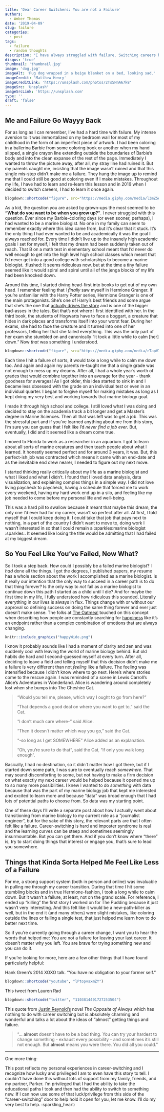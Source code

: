 ```yaml
---
title: 'Dear Career Switchers: You are not a Failure'
authors: 
  - Amber Thomas
date: '2019-04-09'
slug: failure
categories:
  - post
tags:
  - failure
  - random thoughts
description: "I have always struggled with failure. Switching careers brought that back full force. Here's what I learned along the way."
disqus: 'true'
thumbnail: 'thumbnail.jpg'
image: 'dog.jpg'
imageAlt: 'Pug dog wrapped in a beige blanket on a bed, looking sad.'
imageCredit: 'Matthew Henry'
imageCreditLink: 'https://unsplash.com/photos/2Ts5HnA67k8'
imageSrc: 'Unsplash'
imageSrcLink: 'https://unsplash.com'
type: ''
draft: 'false'
---
```


## Me and Failure Go Wayyy Back

For as long as I can remember, I've had a hard time with failure. My intense aversion to it was immortalized on my bedroom wall for most of my childhood in the form of an imperfect piece of artwork. I had been coloring in a ballerina Barbie from some coloring book or another when my hand slipped, a single crayon line extending outside the boundaries of Barbie's body and into the clean expanse of the rest of the page. Immediately I wanted to throw the picture away, after all, my stray line had ruined it. But my parents caught me, insisting that the image wasn't ruined and that this single mis-step didn't make me a failure. They hung the image up to remind me that I could still be good at coloring even if I make mistakes. Throughout my life, I have had to learn and re-learn this lesson and in 2016 when I decided to switch careers, I had to learn it once again.

```r
blogdown::shortcode("figure", src="https://media.giphy.com/media/l3mZ5dQ5SZ94hxJ8k/giphy.gif")
```

As a kid, the question you are asked by grown-ups the most seemed to be **"What do you want to be when you grow up?"**. I never struggled with this question. Ever since my Barbie-coloring days (or even sooner, perhaps), I had wanted to be a marine biologist. No one in my family can seem to remember exactly where this idea came from, but it's clear that it stuck. It's the only thing I had ever wanted to be and academically it was the goal I always reached for. Every time I didn't live up to the insanely high academic goals I set for myself, I felt that my dream had been suddenly taken out of reach. That B on a math test in elementary school meant that I'd never do well enough to get into the high level high school classes which meant that I'd never get into a good college with scholarships to become a marine biologist. :flushed: It seems ridiculous now, but at the time a tiny failure seemed like it would spiral and spiral until all of the jenga blocks of my life had been knocked down. 

Around this time, I started diving head-first into books to get out of my own head. I remember feeling that I _finally_ saw myself in Hermione Granger. If you're unfamiliar with the Harry Potter series, Hermione Granger is one of the main protagonists. She's one of Harry's best friends and some argue that she's the one that [actually drives the story](https://hellogiggles.com/lifestyle/harry-potter-hermione-hero-meme/) and is one of the bigger bad-asses in the tales. But that's not where I first identified with her. In the third book, the students of Hogwarts have to face a boggart, a creature that hides in dark places and transforms itself into your worst fear. During her exams, she had to face the creature and it turned into one of her professors, telling her that she failed everything. This was the only part of her exam she stumbled on and canonically "it took a little while to calm [her] down." Now _that_ was something I understood. 

```r
blogdown::shortcode("figure", src="https://media.giphy.com/media/rTapV77tqAWZO/giphy.gif")
```


Each time I hit a failure of sorts, it would take a long while to calm me down too. And again and again my parents re-taught me that a single grade was not enough to mess up my dreams. After all, I had a whole year's worth of grades that would combine together into an average for the year - thank goodness for averages! As I got older, this idea started to sink in and I became less obsessed with the grade on an individual test or even in an individual quarter. I began to forgive myself for making mistakes as long as I kept doing my very best and working towards that marine biology goal. 

I made it through high school and college. I still loved what I was doing and decided to stay on the academia track a bit longer and get a Master's degree in Marine Sciences. Then all that was left was to get a job. This was the stressful part and if you've learned anything about me from this story, I'm sure you can guess that I felt like I'd *never find a job ever*. But, eventually, I did and it seemed like a dream come true. 

I moved to Florida to work as a researcher in an aquarium. I got to learn about all sorts of marine creatures and then teach people about what I learned. It honestly seemed perfect and for around 3 years, it was. But, this perfect-ish job was contracted which means it came with an end-date and as the inevitable end drew nearer, I needed to figure out my next move. 

I started thinking really critically about my life as a marine biologist and what I liked and what I didn't. I found that I loved data analysis, data visualization, and explaining complex things in a simple way. I did not love living paycheck to paycheck, having a schedule that forced me to work every weekend, having my hard work end up in a silo, and feeling like my job needed to come before my personal life and well-being. 

This was a hard pill to swallow because it meant that maybe this dream, the only one I'd ever had for my career, wasn't so perfect after all. At first, I told myself that I could keep doing it. I could take that job that pays next to nothing, in a part of the country I didn't want to move to, doing work I wasn't interested in so that I could remain a :sparkles:marine biologist :sparkles:. It seemed like losing the title would be admitting that I had failed at my biggest dream.

## So You Feel Like You've Failed, Now What?

So I took a step back. How could I possibly be a failed marine biologist? I _had_ done all the things. I got the degrees, I published papers, my resume has a whole section about the work I accomplished as a marine biologist. Is it really our intention that the only way to succeed in a career path is to do that thing forever? Is the only way to _not_ fail as a marine biologist to continue down this path I started as a child until I die? And for maybe the first time in my life, I fully understood how ridiculous this sounded. Literally everything in our lives is always in flux. Things change with or without our approval so defining success on doing the same thing forever and ever just doesn't make sense. The folks at [The Oatmeal](http://theoatmeal.com/) touched on this concept when describing how people are constantly searching for [happiness](http://theoatmeal.com/comics/unhappy) like it's an endpoint rather than a complex combination of emotions that are always changing.  

```r
knitr::include_graphics("happyWide.png")
```

I know it probably sounds like I had a moment of clarity and zen and was suddenly cool with leaving the world of marine biology behind. But old habits die hard and I second-guessed myself at every turn. After all, deciding to leave a field and telling myself that this decision didn't make me a failure is very different than not _feeling_ like a failure. The feeling was intensified because I didn't know where to go next. Here's where stories come to the rescue again. I was reminded of a scene in Lewis Carroll's Alice's Adventures in Wonderland. Alice is wandering around completely lost when she bumps into The Cheshire Cat. 

> "Would you tell me, please, which way I ought to go from here?"  
>
>"That depends a good deal on where you want to get to," said the Cat.  
>
>"I don't much care where-" said Alice.  
>
>"Then it doesn't matter which way you go," said the Cat.  
>
>"-so long as I get SOMEWHERE" Alice added as an explanation.  
>
>"Oh, you're sure to do that", said the Cat, "if only you walk long enough".  

Basically, I had no destination, so it didn't matter how I got there, but if I started down some path, I was sure to eventually reach _somewhere_. That may sound discomforting to some, but not having to make a firm decision on what exactly my next career would be helped because it opened me up to so many more possibilities. I knew I wanted to do _something_ with data because that was the part of my marine biology job that kept me interested and excited to learn more and because "data" was broad enough that I had lots of potential paths to choose from. So data was my starting point. 

One of these days I'll write a separate post about how I actually went about transitioning from marine biology to my current role as a "journalist engineer", but for the sake of this story, the relevant parts are that I often felt like a failure. Career-switching is hard and imposter syndrome is real and the learning curves can be steep and sometimes seemingly insurmountable. But you can get there. And if you don't know where "there" is, try to start doing things that interest or engage you, that's sure to lead you somewhere. 

## Things that Kinda Sorta Helped Me Feel Like Less of a Failure

For me, a strong support system (both in person and online) was invaluable in pulling me through my career transition. During that time I hit some stumbling blocks and in true Hermione-fashion, I took a long while to calm down. But it wasn't a failure, at least, not on the grand scale. For reference, I ended up "killing" the first story I worked on for The Pudding because it just wasn't very interesting. And this felt like it would be a new-path-killer as well, but in the end it (and many others) were slight mistakes, like coloring outside the lines or failing a single test, that just helped me learn how to do better next time. 

So if you're currently going through a career change, I want you to hear the words that helped me: You are not a failure for leaving your last career. It doesn't matter why you left. You are brave for trying something new and you can do it. 

If you're looking for more, here are a few other things that I have found particularly helpful: 

Hank Green's 2014 XOXO talk. "You have no obligation to your former self."
```r
blogdown::shortcode("youtube", "lPtopvsxmZY")
```

This tweet from Lauren Rad
```r
blogdown::shortcode("twitter", "1103814491727253504")
```

This quote from [Justin Reynold's](https://twitter.com/andthisjustin) novel _The Opposite of Always_ which has nothing to do with career switching but is absolutely charming and wonderful and talks a lot about the ideas of "almost" getting things and failure.

>"... **almost** doesn't have to be a bad thing. You can try your hardest to change something - exhaust every possibility - and sometimes it's still not enough. But **almost** means you were there. You did all you could."



---
One more thing:

This post reflects my personal experiences in career-switching and I recognize how lucky and privileged I am to even have this story to tell. I couldn't have done this without lots of support from my family, friends, and my partner, Parker. I'm privileged that I had the ability to take the educational paths I took and then had the ability to switch to something new. If I can now use some of that luck/privilege from this side of the "career-switching" door to help hold it open for you, let me know. I'll do my very best to help. :sparkling_heart: 